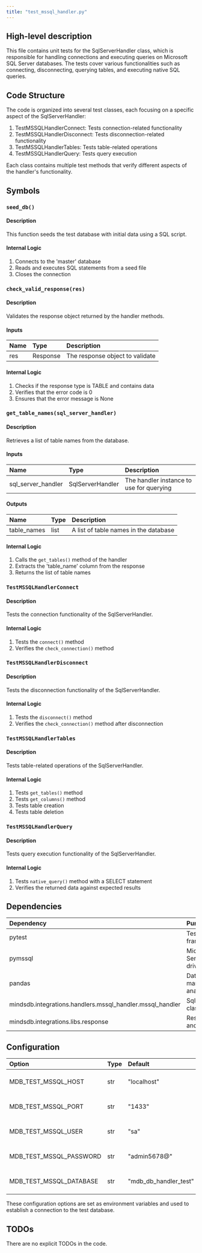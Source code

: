 ```yaml
---
title: "test_mssql_handler.py"
---
```


## High-level description
This file contains unit tests for the SqlServerHandler class, which is responsible for handling connections and executing queries on Microsoft SQL Server databases. The tests cover various functionalities such as connecting, disconnecting, querying tables, and executing native SQL queries.

## Code Structure
The code is organized into several test classes, each focusing on a specific aspect of the SqlServerHandler:
1. TestMSSQLHandlerConnect: Tests connection-related functionality
2. TestMSSQLHandlerDisconnect: Tests disconnection-related functionality
3. TestMSSQLHandlerTables: Tests table-related operations
4. TestMSSQLHandlerQuery: Tests query execution

Each class contains multiple test methods that verify different aspects of the handler's functionality.

## Symbols

### `seed_db()`
#### Description
This function seeds the test database with initial data using a SQL script.

#### Internal Logic
1. Connects to the 'master' database
2. Reads and executes SQL statements from a seed file
3. Closes the connection

### `check_valid_response(res)`
#### Description
Validates the response object returned by the handler methods.

#### Inputs
| Name | Type | Description |
|:-----|:-----|:------------|
| res | Response | The response object to validate |

#### Internal Logic
1. Checks if the response type is TABLE and contains data
2. Verifies that the error code is 0
3. Ensures that the error message is None

### `get_table_names(sql_server_handler)`
#### Description
Retrieves a list of table names from the database.

#### Inputs
| Name | Type | Description |
|:-----|:-----|:------------|
| sql_server_handler | SqlServerHandler | The handler instance to use for querying |

#### Outputs
| Name | Type | Description |
|:-----|:-----|:------------|
| table_names | list | A list of table names in the database |

#### Internal Logic
1. Calls the `get_tables()` method of the handler
2. Extracts the 'table_name' column from the response
3. Returns the list of table names

### `TestMSSQLHandlerConnect`
#### Description
Tests the connection functionality of the SqlServerHandler.

#### Internal Logic
1. Tests the `connect()` method
2. Verifies the `check_connection()` method

### `TestMSSQLHandlerDisconnect`
#### Description
Tests the disconnection functionality of the SqlServerHandler.

#### Internal Logic
1. Tests the `disconnect()` method
2. Verifies the `check_connection()` method after disconnection

### `TestMSSQLHandlerTables`
#### Description
Tests table-related operations of the SqlServerHandler.

#### Internal Logic
1. Tests `get_tables()` method
2. Tests `get_columns()` method
3. Tests table creation
4. Tests table deletion

### `TestMSSQLHandlerQuery`
#### Description
Tests query execution functionality of the SqlServerHandler.

#### Internal Logic
1. Tests `native_query()` method with a SELECT statement
2. Verifies the returned data against expected results

## Dependencies
| Dependency | Purpose |
|:-----------|:--------|
| pytest | Testing framework |
| pymssql | Microsoft SQL Server database driver |
| pandas | Data manipulation and analysis |
| mindsdb.integrations.handlers.mssql_handler.mssql_handler | SqlServerHandler class |
| mindsdb.integrations.libs.response | Response types and classes |

## Configuration
| Option | Type | Default | Description |
|:-------|:-----|:--------|:------------|
| MDB_TEST_MSSQL_HOST | str | "localhost" | Test database host |
| MDB_TEST_MSSQL_PORT | str | "1433" | Test database port |
| MDB_TEST_MSSQL_USER | str | "sa" | Test database user |
| MDB_TEST_MSSQL_PASSWORD | str | "admin5678@" | Test database password |
| MDB_TEST_MSSQL_DATABASE | str | "mdb_db_handler_test" | Test database name |

These configuration options are set as environment variables and used to establish a connection to the test database.

## TODOs
There are no explicit TODOs in the code.